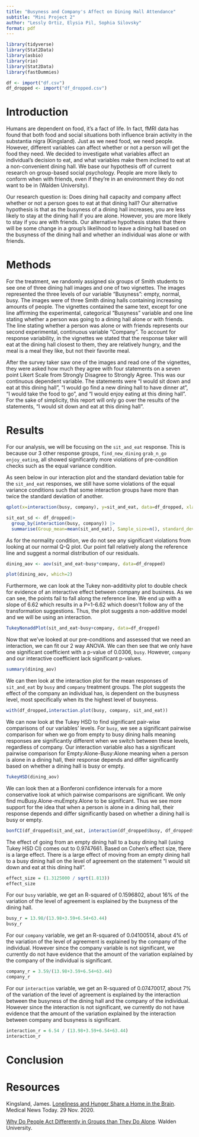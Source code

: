```yaml
---
title: "Busyness and Company's Affect on Dining Hall Attendance"
subtitle: "Mini Project 2"
author: "Lessly Ortiz, Elysia Pil, Sophia Silovsky"
format: pdf
---
```


```r
library(tidyverse)
library(Stat2Data)
library(asbio)
library(rio)
library(Stat2Data)
library(fastDummies)
```

```r
df <- import("df.csv")
df_dropped <- import("df_dropped.csv")
```

# Introduction

Humans are dependent on food, it’s a fact of life. In fact, fMRI data has found that both food and social situations both influence brain activity in the substantia nigra (Kingsland). Just as we need food, we need people. However, different variables can affect whether or not a person will get the food they need. We decided to investigate what variables affect an individual’s decision to eat, and what variables make them inclined to eat at a non-convenient dining hall. We base our hypothesis off of current research on group-based social psychology. People are more likely to conform when with friends, even if they’re in an environment they do not want to be in (Walden University). 

Our research question is: Does dining hall capacity and company affect whether or not a person goes to eat at that dining hall? Our alternative hypothesis is that as the busyness of a dining hall increases, you are less likely to stay at the dining hall if you are alone. However, you are more likely to stay if you are with friends. Our alternative hypothesis states that there will be some change in a group's likelihood to leave a dining hall based on the busyness of the dining hall and whether an individual was alone or with friends.


# Methods

For the treatment, we randomly assigned six groups of Smith students to see one of three dining hall images and one of two vignettes. The images represented the three levels of our variable "Busyness": empty, normal, busy. The images were of three Smith dining halls containing increasing amounts of people. The vignettes contained the same text, except for one line affirming the experimental, categorical "Busyness" variable and one line stating whether a person was going to a dining hall alone or with friends. The line stating whether a person was alone or with friends represents our second experimental, continuous variable "Company". To account for response variability, in the vignettes we stated that the response taker will eat at the dining hall closest to them, they are relatively hungry, and the meal is a meal they like, but not their favorite meal. 

After the survey taker saw one of the images and read one of the vignettes, they were asked how much they agree with four statements on a seven point Likert Scale from Strongly Disagree to Strongly Agree. This was our continuous dependent variable. The statements were "I would sit down and eat at this dining hall", "I would go find a new dining hall to have dinner at", "I would take the food to go", and "I would enjoy eating at this dining hall". For the sake of simplicity, this report will only go over the results of the statements, "I would sit down and eat at this dining hall". 


# Results

For our analysis, we will be focusing on the `sit_and_eat` response. This is because our 3 other response groups, `find_new_dining` `grab_n_go` `enjoy_eating`, all showed significantly more violations of pre-condition checks such as the equal variance condition. 

As seen below in our interaction plot and the standard deviation table for the `sit_and_eat` responses, we still have some violations of the equal variance conditions such that some interaction groups have more than twice the standard deviation of another.

```r
qplot(x=interaction(busy, company), y=sit_and_eat, data=df_dropped, xlab = "Interaction between Busyness and Company", ylab="Agreement Level", main = "Distribution of Agreement Level across Groups",geom="boxplot") + theme(axis.title = element_text(size = 15))
```

```r
sit_eat_sd <- df_dropped|>
  group_by(interaction(busy, company)) |>
  summarise(Group_mean=mean(sit_and_eat), Sample_size=n(), standard_dev=sd(sit_and_eat))
```

As for the normality condition, we do not see any significant violations from looking at our normal Q-Q plot. Our point fall relatively along the reference line and suggest a normal distribution of our residuals. 

```r
dining_aov <- aov(sit_and_eat~busy*company, data=df_dropped)

plot(dining_aov, which=2)
```

Furthermore, we can look at the Tukey non-additivity plot to double check for evidence of an interactive effect between company and business. As we can see, the points fail to fall along the reference line. We end up with a slope of 6.62 which results in a P=1-6.62 which doesn't follow any of the transformation suggestions. Thus, the plot suggests a non-additive model and we will be using an interaction.

```r
TukeyNonaddPlot(sit_and_eat~busy+company, data=df_dropped)
```

Now that we've looked at our pre-conditions and assessed that we need an interaction, we can fit our 2 way ANOVA. We can then see that we only have one significant coefficient with a p-value of 0.0306, `busy`. However, `company` and our interactive coefficient lack significant p-values.

```r
summary(dining_aov)
```

We can then look at the interaction plot for the mean responses of `sit_and_eat` by `busy` and `company` treatment groups. The plot suggests the effect of the company an individual has, is dependent on the busyness level, most specifically when its the highest level of busyness. 

```r
with(df_dropped,interaction.plot(busy, company, sit_and_eat))
```

We can now look at the Tukey HSD to find significant pair-wise comparisons of our variables' levels. For `busy`, we see a significant pairwise comparison for when we go from empty to busy dining halls meaning responses are significantly different when we switch between these levels, regardless of company. Our interaction variable also has a significant pairwise comparison for Empty:Alone-Busy:Alone meaning when a person is alone in a dining hall, their response depends and differ significantly based on whether a dining hall is busy or empty.

```r
TukeyHSD(dining_aov)
```

We can look then at a Bonferoni confidence intervals for a more conservative look at which pairwise comparisons are significant. We only find muBusy.Alone-muEmpty.Alone to be significant. Thus we see more support for the idea that when a person is alone in a dining hall, their response depends and differ significantly based on whether a dining hall is busy or empty.

```r
bonfCI(df_dropped$sit_and_eat, interaction(df_dropped$busy, df_dropped$company), conf.level = 0.95)
```


The effect of going from an empty dining hall to a busy dining hall (using Tukey HSD CI) comes out to 0.9747661. Based on Cohen's effect size, there is a large effect. There is a large effect of moving from an empty dining hall to a busy dining hall on the level of agreement on the statement "I would sit down and eat at this dining hall".

```r
effect_size = (1.3125000 / sqrt(1.813))
effect_size
```



For our `busy` variable, we get an R-squared of 0.1596802, about 16% of the variation of the level of agreement is explained by the busyness of the dining hall. 
```r
busy_r = 13.98/(13.98+3.59+6.54+63.44)
busy_r
```



For our `company` variable, we get an R-squared of 0.04100514, about 4% of the variation of the level of agreement is explained by the company of the individual. However since the company variable is not significant, we currently do not have evidence that the amount of the variation explained by the company of the individual is significant. 

```r
company_r = 3.59/(13.98+3.59+6.54+63.44)
company_r
```


For our `interaction` variable, we get an R-squared of 0.07470017, about 7% of the variation of the level of agreement is explained by the interaction between the busyness of the dining hall and the company of the individual. However since the interaction is not significant, we currently do not have evidence that the amount of the variation explained by the interaction between company and busyness is significant. 

```r
interaction_r = 6.54 / (13.98+3.59+6.54+63.44)
interaction_r
```

# Conclusion



# Resources

Kingsland, James. [Loneliness and Hunger Share a Home in the Brain](https://www.medicalnewstoday.com/articles/loneliness-and-hunger-share-a-home-in-the-brain). Medical News Today. 29 Nov. 2020.

[Why Do People Act Differently in Groups than They Do Alone](https://www.waldenu.edu/online-masters-programs/ms-in-psychology/resource/why-do-people-act-differently-in-groups-than-they-do-alone). Walden University.